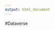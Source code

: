 ```yaml
--- 
output: html_document
---
```


#Dataverse

<script src="https://dataverse.harvard.edu/resources/js/widgets.js?alias=jphillips&amp;dvUrl=https://dataverse.harvard.edu&amp;widgetScope=jphillips&amp;widget=iframe&amp;heightPx=500"></script>